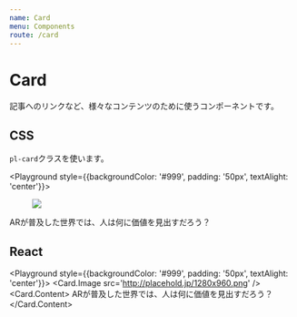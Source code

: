 ```yaml
---
name: Card
menu: Components
route: /card
---
```



# Card

記事へのリンクなど、様々なコンテンツのために使うコンポーネントです。

## CSS

`pl-card`クラスを使います。

<Playground style={{backgroundColor: '#999', padding: '50px', textAlight: 'center'}}>
  <div className="pl-card">
    <div className="pl-card-image">
        <figure className='image'>
            <img src='http://placehold.jp/1280x960.png' />
        </figure>
    </div>
    <div className="pl-card-content">
        ARが普及した世界では、人は何に価値を見出すだろう？
    </div>
  </div>
</Playground>

## React

<Playground style={{backgroundColor: '#999', padding: '50px', textAlight: 'center'}}>
  <Card>
    <Card.Image src='http://placehold.jp/1280x960.png' />
    <Card.Content>
        ARが普及した世界では、人は何に価値を見出すだろう？
    </Card.Content>
  </Card>
</Playground>